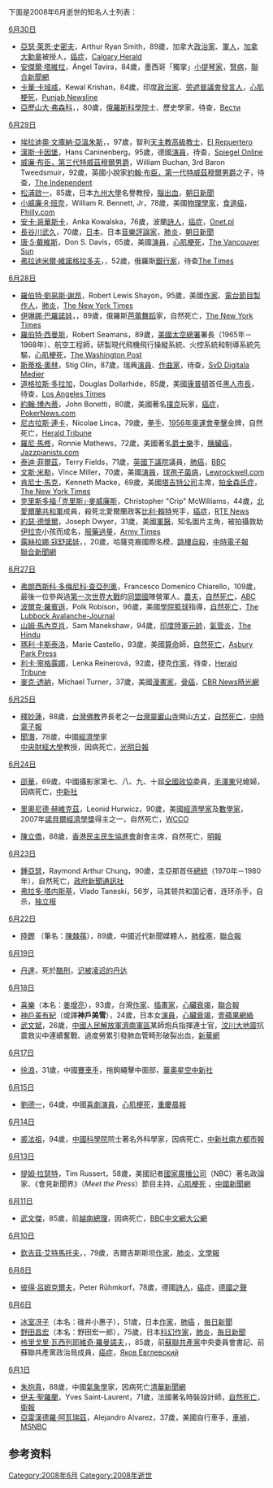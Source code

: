 {{MonthTOC|2008年|逝世人物列表}}

下面是2008年6月逝世的知名人士列表：

;[[6月30日|6月30日]]
*[[亞瑟·萊恩·史密夫|亞瑟·萊恩·史密夫]]，Arthur Ryan Smith，89歲，加拿大[[政治家|政治家]]、[[軍人|軍人]]，[[加拿大勳章|加拿大勳章]]被授人，[[癌症|癌症]]，[https://web.archive.org/web/20080702160843/http://www.canada.com/calgaryherald/news/story.html?id=969d3b95-26e7-4cec-9e67-d4627b6e2a1e Calgary Herald]
*[[安傑爾·塔維拉|安傑爾·塔維拉]]，Ángel Tavira，84歲，墨西哥「獨掌」[[小提琴家|小提琴家]]，[[腎病|腎病]]，[http://udn.com/NEWS/WORLD/WOR4/4408553.shtml 聯合新聞網]
*[[卡華·卡域咸|卡華·卡域咸]]，Kewal Krishan，84歲，印度[[政治家|政治家]]、[[旁遮普議會|旁遮普議會]][[發言人|發言人]]，[[心肌梗死|心肌梗死]]，[https://web.archive.org/web/20090108132430/http://www.punjabnewsline.com/content/view/11029/38/ Punjab Newsline]
*[[亞歷山大·弗森科|亞歷山大·弗森科]]，{{lang|ru|Александр Фурсенко}}，80歲，[[俄羅斯科學院|俄羅斯科學院]]士、歷史學家，待查，[http://www.vesti.ru/doc.html?id=191110&cid=1 Вести]{{Wayback|url=http://www.vesti.ru/doc.html?id=191110&cid=1 |date=20190603222437 }}

;[[6月29日|6月29日]]
*[[埃拉迪奧·文庫納·亞溫朱斯|埃拉迪奧·文庫納·亞溫朱斯]]，{{lang|es|Eladio Vicuña Aránguiz}}，97歲，智利[[天主教|天主教]][[高級教士|高級教士]]，[http://www.elrepuertero.cl/admin/render/noticia/15047 El Repuertero]{{Wayback|url=http://www.elrepuertero.cl/admin/render/noticia/15047 |date=20200801074113 }}
*[[漢斯·卡因堡|漢斯·卡因堡]]，Hans Caninenberg，95歲，德國[[演員|演員]]，待查，[http://www.spiegel.de/kultur/gesellschaft/0,1518,563514,00.html Spiegel Online]{{Wayback|url=http://www.spiegel.de/kultur/gesellschaft/0,1518,563514,00.html |date=20120112033833 }}
*[[威廉·布臣，第三代特威茲穆爾男爵|威廉·布臣，第三代特威茲穆爾男爵]]，William Buchan, 3rd Baron Tweedsmuir，92歲，英國小說家[[約翰·布臣，第一代特威茲穆爾男爵|約翰·布臣，第一代特威茲穆爾男爵]]之子，待查，[http://www.independent.co.uk/news/obituaries/lord-tweedsmuir-novelist-and-son-of-john-buchan-who-inherited-his-fathers-talent-but-was-disappointed-of-literary-fame-859968.html The Independent]{{Wayback|url=http://www.independent.co.uk/news/obituaries/lord-tweedsmuir-novelist-and-son-of-john-buchan-who-inherited-his-fathers-talent-but-was-disappointed-of-literary-fame-859968.html |date=20141009173952 }}
*[[松浦啟一|松浦啟一]]，85歲，日本[[九州大學|九州大學]]名譽教授，[[腦出血|腦出血]]，[http://www.asahi.com/obituaries/update/0630/SEB200806300011.html?ref=rss 朝日新聞]
*[[小威廉·R·班奈|小威廉·R·班奈]]，William R. Bennett, Jr，78歲，美國[[物理學家|物理學家]]，[[食道癌|食道癌]]，[http://www.philly.com/philly/obituaries/20080702_William_R__Bennett_Jr___78__laser_physicist.html Philly.com]{{Wayback|url=http://www.philly.com/philly/obituaries/20080702_William_R__Bennett_Jr___78__laser_physicist.html |date=20190214022311 }}
*[[安卡·哥華斯卡|安卡·哥華斯卡]]，Anka Kowalska，76歲，波蘭[[詩人|詩人]]，[[癌症|癌症]]，[http://wiadomosci.onet.pl/1779029,11,zmarla_znana_dzialaczka_opozycyjna,item.html Onet.pl]{{dead link|date=2018年5月 |bot=InternetArchiveBot |fix-attempted=yes }}
*[[長谷川武久|長谷川武久]]，70歲，[[日本|日本]]，日本[[音樂評論家|音樂評論家]]，[[肺炎|肺炎]]，[http://www.asahi.com/obituaries/update/0630/TKY200806300344.html 朝日新聞]
*[[唐·S·戴維斯|唐·S·戴維斯]]，Don S. Davis，65歲，美國[[演員|演員]]，[[心肌梗死|心肌梗死]]，[https://web.archive.org/web/20080703013008/http://www.canada.com/vancouversun/news/arts/story.html?id=d43bbc0f-1971-40e0-a584-c05aba7ee939 The Vancouver Sun]
*[[弗拉迪米爾·維諾格拉多夫|弗拉迪米爾·維諾格拉多夫]]，{{lang|ru|Владимир Виноградов}}，52歲，俄羅斯[[銀行家|銀行家]]，待查[http://www.timesonline.co.uk/tol/comment/obituaries/article4281069.ece The Times]{{Wayback|url=http://www.timesonline.co.uk/tol/comment/obituaries/article4281069.ece |date=20100524165534 }}

;[[6月28日|6月28日]]
*[[羅伯特·劉易斯·謝昂|羅伯特·劉易斯·謝昂]]，Robert Lewis Shayon，95歲，美國[[作家|作家]]、[[電台節目製作人|電台節目製作人]]，[[肺炎|肺炎]]，[http://www.nytimes.com/2008/07/18/arts/television/18shayon.html?_r=1&ref=obituaries&oref=slogin The New York Times]{{Wayback|url=http://www.nytimes.com/2008/07/18/arts/television/18shayon.html?_r=1&ref=obituaries&oref=slogin |date=20190214022310 }}
*[[伊琳娜·巴羅諾娃|伊琳娜·巴羅諾娃]]，{{lang|ru|Ирина Михайловна БАРОНОВА}}，89歲，俄羅斯[[芭蕾舞|芭蕾舞蹈]]家，自然死亡，[http://www.nytimes.com/2008/07/02/arts/dance/02baronova.html?_r=1&oref=slogin The New York Times]{{Wayback|url=http://www.nytimes.com/2008/07/02/arts/dance/02baronova.html?_r=1&oref=slogin |date=20190214022310 }}
*[[羅伯特·西曼斯|羅伯特·西曼斯]]，Robert Seamans，89歲，[[美國太空總署|美國太空總署]]署長（1965年－1968年）、航空工程師，研製現代飛機飛行操縱系統、火控系統和制導系統先驅，[[心肌梗死|心肌梗死]]，[http://www.washingtonpost.com/wp-dyn/content/article/2008/06/30/AR2008063002087.html The Washington Post]{{Wayback|url=http://www.washingtonpost.com/wp-dyn/content/article/2008/06/30/AR2008063002087.html |date=20190604050531 }}
*[[斯蒂格·奧林|斯蒂格·奧林]]，Stig Olin，87歲，瑞典[[演員|演員]]、[[作曲家|作曲家]]，待查，[http://www.svd.se/kulturnoje/nyheter/artikel_1432331.svd SvD Digitala Medier]{{Wayback|url=http://www.svd.se/kulturnoje/nyheter/artikel_1432331.svd |date=20080706170341 }}
*[[道格拉斯·多拉加|道格拉斯·多拉加]]，Douglas Dollarhide，85歲，美國[[康普頓_(加利福尼亞州)|康普頓]]首任[[黑人|黑人]][[市長|市長]]，待查，[http://www.latimes.com/news/local/la-me-dollarhide9-2008jul09,0,5591331.story Los Angeles Times]{{Wayback|url=http://www.latimes.com/news/local/la-me-dollarhide9-2008jul09,0,5591331.story |date=20190821233714 }}
*[[約翰·博內蒂|約翰·博內蒂]]，John Bonetti，80歲，美國著名[[撲克|撲克]]玩家，[[癌症|癌症]]，[http://www.pokernews.com/news/2008/06/three-time-wsop-bracelet-winner-john-bonetti-passes.htm PokerNews.com]{{Wayback|url=http://www.pokernews.com/news/2008/06/three-time-wsop-bracelet-winner-john-bonetti-passes.htm |date=20200808153716 }}
*[[尼古拉斯·連卡|尼古拉斯·連卡]]，Nicolae Linca，79歲，[[拳手|拳手]]、[[1956年奧運會|1956年奧運會]][[拳擊|拳擊]]金牌，自然死亡，[http://www.iht.com/articles/ap/2008/06/28/sports/EU-SPT-BOX-Romania-Obit-Linca.php Herald Tribune]{{Wayback|url=http://www.iht.com/articles/ap/2008/06/28/sports/EU-SPT-BOX-Romania-Obit-Linca.php |date=20080705203131 }}
*[[羅尼·馬修|羅尼·馬修]]，Ronnie Mathews，72歲，美國著名[[爵士樂|爵士樂]]手，[[胰臟癌|胰臟癌]]，[https://archive.is/20071009071341/http://www.jazzpianists.com/RonnieMathews/ Jazzpianists.com]
*[[泰迪·菲爾茲|泰迪·菲爾茲]]，Terry Fields，71歲，[[英國下議院|英國下議院]]議員，[[肺癌|肺癌]]，[http://news.bbc.co.uk/1/hi/england/merseyside/7480012.stm BBC]{{Wayback|url=http://news.bbc.co.uk/1/hi/england/merseyside/7480012.stm |date=20190821233712 }}
*[[文斯·米勒|文斯·米勒]]，Vince Miller，70歲，美國[[演員|演員]]，[[球孢子菌病|球孢子菌病]]，[http://www.lewrockwell.com/blog/lewrw/archives/021731.html Lewrockwell.com]{{Wayback|url=http://www.lewrockwell.com/blog/lewrw/archives/021731.html |date=20111112154046 }}
*[[肯尼士·馬克|肯尼士·馬克]]，Kenneth Macke，69歲，美國[[塔吉特公司|塔吉特公司]]主席，[[帕金森氏症|帕金森氏症]]，[http://www.nytimes.com/2008/07/01/business/01macke.html?_r=1&ref=obituaries&oref=slogin The New York Times]{{Wayback|url=http://www.nytimes.com/2008/07/01/business/01macke.html?_r=1&ref=obituaries&oref=slogin |date=20190214022310 }}
*[[克里斯多福·「克里斯」·麥威廉斯|克里斯多福·「克里斯」·麥威廉斯]]，Christopher "Crip" McWilliams，44歲，[[北愛爾蘭共和軍|北愛爾蘭共和軍]]成員，殺死北愛爾蘭政客[[比利·賴特|比利·賴特]]兇手，[[癌症|癌症]]，[http://www.rte.ie/news/2008/0628/billywright.html RTE News]{{Wayback|url=http://www.rte.ie/news/2008/0628/billywright.html |date=20190821233712 }}
*[[約瑟·德懷爾|約瑟·德懷爾]]，Joseph Dwyer，31歲，美國[[軍醫|軍醫]]，知名圖片主角，被拍攝救助[[伊拉克|伊拉克]]小孩而成名，[[服藥過量|服藥過量]]，[http://www.armytimes.com/news/2008/07/military_suicidedwyer_070308w/ Army Times]
*[[露絲拉娜·寇舒諾娃|露絲拉娜·寇舒諾娃]]，{{lang|ru|Руслана Ќоршунова}}，20歲，哈薩克裔國際名模，[[跳樓|跳樓自殺]]，[https://web.archive.org/web/20080730195215/http://news.chinatimes.com/2007Cti/2007Cti-News/2007Cti-News-Content/0,4521,110504+112008063000327,00.html 中時電子報]<br />[http://udn.com/NEWS/WORLD/WOR4/4405432.shtml 聯合新聞網]

;[[6月27日|6月27日]]
*[[弗朗西斯科·多梅尼科·查亞列奧|弗朗西斯科·多梅尼科·查亞列奧]]，Francesco Domenico Chiarello，109歲，最後一位參與過[[第一次世界大戰|第一次世界大戰]]的[[同盟國_(第一次世界大戰)|同盟國]]陣營軍人、[[農夫|農夫]]，[[自然死亡|自然死亡]]，[http://www.abc.net.au/news/stories/2008/07/01/2290366.htm?section=justin ABC]{{Wayback|url=http://www.abc.net.au/news/stories/2008/07/01/2290366.htm?section=justin |date=20110711225413 }}
*[[波爾克·羅賓遜|波爾克·羅賓遜]]，Polk Robison，96歲，美國[[學院籃球|學院籃球]]指導，[[自然死亡|自然死亡]]，[http://lubbockonline.com/stories/062808/loc_296894103.shtml The Lubbock Avalanche-Journal]{{Wayback|url=http://lubbockonline.com/stories/062808/loc_296894103.shtml |date=20080828041342 }}
*[[山姆·馬內克肖|山姆·馬內克肖]]，Sam Manekshaw，94歲，[[印度陸軍元帥|印度陸軍元帥]]，[[氣管炎|氣管炎]]，[https://web.archive.org/web/20080630162046/http://www.hindu.com/thehindu/holnus/000200806270319.htm The Hindu]
*[[瑪利·卡斯泰洛|瑪利·卡斯泰洛]]，Marie Castello，93歲，美國[[算命|算命]]師，[[自然死亡|自然死亡]]，[http://www.app.com/apps/pbcs.dll/article?AID=/20080701/NEWS/80701031 Asbury Park Press]{{Webarchive|url=https://archive.is/20121206044133/http://www.app.com/apps/pbcs.dll/article?AID=/20080701/NEWS/80701031 |date=2012-12-06 }}
*[[利卡·寧格露娜|利卡·寧格露娜]]，Lenka Reinerová，92歲，捷克[[作家|作家]]，待查，[http://www.iht.com/articles/ap/2008/06/27/europe/EU-GEN-Czech-Obit-Reinerova.php Herald Tribune]{{Wayback|url=http://www.iht.com/articles/ap/2008/06/27/europe/EU-GEN-Czech-Obit-Reinerova.php |date=20190821233712 }}
*[[麥克·透納|麥克·透納]]，Michael Turner，37歲，美國[[漫畫家|漫畫家]]，[[骨癌|骨癌]]，[http://www.comicbookresources.com/?page=article&id=16988 CBR News]{{Wayback|url=http://www.comicbookresources.com/?page=article&id=16988 |date=20131008090325 }}[https://web.archive.org/web/20080810013254/http://news.greedland.net/Channel/content/2008/200807/20080709/12884.html 時光網]

;[[6月25日|6月25日]]
*[[釋妙蓮|釋妙蓮]]，88歲，[[台灣|台灣]][[佛教|佛教]]界長老之一[[台灣靈巖山寺|台灣靈巖山寺]]開山[[方丈|方丈]]，[[自然死亡|自然死亡]]，[https://web.archive.org/web/20080725080633/http://news.chinatimes.com/2007Cti/2007Cti-News/2007Cti-News-Content/0,4521,110503+112008062700444,00.html 中時電子報]
*[[聞潛|聞潛]]，78歲，中國[[經濟學|經濟學]]家<br />[[中央財經大學|中央財經大學]]教授，因病死亡，[http://cpc.people.com.cn/BIG5/64093/87393/7438996.html 光明日報]{{Wayback|url=http://cpc.people.com.cn/BIG5/64093/87393/7438996.html |date=20160304065744 }}

;[[6月24日|6月24日]]
*[[邵華|邵華]]，69歲，中國攝影家第七、八、九、十屆[[全國政協|全國政協]]委員，[[毛澤東|毛澤東]]兒媳婦，因病死亡，[http://www.chinanews.com.cn/cul/news/2008/06-24/1291640.shtml 中新社]{{Wayback|url=http://www.chinanews.com.cn/cul/news/2008/06-24/1291640.shtml |date=20101112105409 }}

*[[里奧尼德·赫維克茲|里奧尼德·赫維克茲]]，Leonid Hurwicz，90歲，美國[[經濟學家|經濟學家]]及[[數學家|數學家]]，2007年[[諾貝爾經濟學獎|諾貝爾經濟學獎]]得主之一，自然死亡，[http://wcco.com/local/nobel.prize.stockholm.2.757017.html WCCO]{{dead link|date=十一月 2017 |bot=InternetArchiveBot }}

*[[陳立僑|陳立僑]]，88歲，[[香港民主民生協進會|香港民主民生協進會]]創會主席，自然死亡，[https://web.archive.org/web/20080904234204/http://news.sina.com.hk/cgi-bin/nw/show.cgi/2/1/1/785181/1.html 明報]

;[[6月23日|6月23日]]
*[[鍾亞瑟|鍾亞瑟]]，Raymond Arthur Chung，90歲，圭亞那首任[[圭亞那總統|總統]]（1970年－1980年），自然死亡，[https://web.archive.org/web/20090214190023/http://gina.gov.gy/archive/daily/b080623.html 政府新聞通訊社]
*[[弗拉多·塔内斯基|弗拉多·塔内斯基]]，Vlado Taneski，56岁，马其顿共和国记者，连环杀手，自杀，[http://www.independent.co.uk/news/world/europe/crime-reporter-charged-with-murders-he-wrote-kills-himself-852348.html 独立报]{{Wayback|url=http://www.independent.co.uk/news/world/europe/crime-reporter-charged-with-murders-he-wrote-kills-himself-852348.html |date=20151029235609 }}

;[[6月22日|6月22日]]
*[[陸鏗|陸鏗]] （筆名：[[陳棘蓀|陳棘蓀]]），89歲，中國近代新聞媒體人，[[肺栓塞|肺栓塞]]，[http://udn.com/NEWS/NATIONAL/NAT5/4395071.shtml 聯合報]

;[[6月19日|6月19日]]
*[[丹達|丹達]]，死於[[酷刑|酷刑]]，[http://woeser.middle-way.net/2010/12/blog-post_27.html 记被凌迟的丹达]{{Wayback|url=http://woeser.middle-way.net/2010/12/blog-post_27.html |date=20201024070944 }}

;[[6月18日|6月18日]]
*[[喜樂|喜樂]]（本名：[[姜增亮|姜增亮]]），93歲，台灣[[作家|作家]]、[[插畫家|插畫家]]，[[心臟衰竭|心臟衰竭]]，[http://udn.com/NEWS/READING/X5/4392041.shtml 聯合報]
*[[神戶美有紀|神戶美有紀]]（或譯'''神戶美雪'''），24歲，日本女[[演員|演員]]，[[心臟衰竭|心臟衰竭]]，[https://web.archive.org/web/20080626005344/http://1-apple.com.tw/index.cfm?Fuseaction=Article&Sec_ID=7&IssueID=20080623&art_id=30682136 壹蘋果網絡]
*[[武文斌|武文斌]]，26歲，[[中國人民解放軍|中國人民解放軍]][[濟南軍區|濟南軍區]]某師炮兵指揮連士官，[[汶川大地震|汶川大地震]]抗震救災中連續奮戰、過度勞累引發肺血管畸形破裂出血，[http://news.xinhuanet.com/newscenter/2008-07/14/content_8544432.htm 新華網]{{Wayback|url=http://news.xinhuanet.com/newscenter/2008-07/14/content_8544432.htm |date=20090411222507 }}

;[[6月17日|6月17日]]
*[[徐浪|徐浪]]，31歲，中國[[賽車手|賽車手]]，拖鉤繩擊中面部，[https://web.archive.org/web/20080622124027/http://news.sports.cn/others/autosports/news/2008-06-17/1502932.html 華奧星空][http://www.chinanews.com.cn/ty/qtfa/news/2008/06-17/1284645.shtml 中新社]{{Wayback|url=http://www.chinanews.com.cn/ty/qtfa/news/2008/06-17/1284645.shtml |date=20080804102508 }}

;[[6月15日|6月15日]]
*[[劉德一|劉德一]]，64歲，中國[[喜劇演員|喜劇演員]]，[[心肌梗死|心肌梗死]]，[http://ent.scol.com.cn/gatylkb/20080616/200861694829.htm 重慶晨報]{{dead link|date=十一月 2017 |bot=InternetArchiveBot }}

;[[6月14日|6月14日]]
*[[裘法祖|裘法祖]]，94歲，[[中國科學院|中國科學院]]院士著名外科學家，因病死亡，[http://www.chinanews.com.cn/gn/news/2008/06-14/1281805.shtml 中新社]{{Wayback|url=http://www.chinanews.com.cn/gn/news/2008/06-14/1281805.shtml |date=20080617173739 }}[https://web.archive.org/web/20080618115444/http://epaper.nddaily.com/A/html/2008-06/15/content_492314.htm 南方都市報]

;[[6月13日|6月13日]]
*[[提姆·拉瑟特|提姆·拉瑟特]]，Tim Russert，58歲，美國記者[[國家廣播公司|國家廣播公司]]（NBC）著名政論家、《會見新聞界》（''Meet the Press''）節目主持，[[心肌梗死|心肌梗死]] ，[http://www.chinanews.com.cn/gj/bm/news/2008/06-15/1281990.shtml 中國新聞網]{{Wayback|url=http://www.chinanews.com.cn/gj/bm/news/2008/06-15/1281990.shtml |date=20080801180732 }}

;[[6月11日|6月11日]]
*[[武文傑|武文傑]]，85歲，前[[越南總理|越南總理]]，因病死亡，[http://news.bbc.co.uk/chinese/trad/hi/newsid_7440000/newsid_7447900/7447925.stm BBC中文網]{{Wayback|url=http://news.bbc.co.uk/chinese/trad/hi/newsid_7440000/newsid_7447900/7447925.stm |date=20160308094811 }}[https://archive.is/20130428065701/http://www.takungpao.com/news/08/06/11/YM-918023.htm 大公網]

;[[6月10日|6月10日]]
*[[欽吉茲·艾特馬托夫|欽吉茲·艾特馬托夫]]，{{lang-ky|Чынгыз Айтматов}}，79歲，吉爾吉斯斯坦[[作家|作家]]，[[肺炎|肺炎]]，[https://archive.is/20130424152358/http://wenxue.news365.com.cn/1b/200806/t20080626_1925748.htm 文學報]

;[[6月8日|6月8日]]
*[[彼得·呂姆克爾夫|彼得·呂姆克爾夫]]，Peter Rühmkorf，78歲，德國[[詩人|詩人]]，[[癌症|癌症]]，[http://www.dw-world.de/dw/article/0,2144,3401577,00.html 德國之聲]{{Wayback|url=http://www.dw-world.de/dw/article/0,2144,3401577,00.html |date=20190821233715 }}

;[[6月6日|6月6日]]
*[[冰室冴子|冰室冴子]]（本名：碓井小惠子），51歲，日本[[作家|作家]]，[[肺癌|肺癌]] ，[http://mainichi.jp/enta/mantan/book/news/20080606mog00m200033000c.html 毎日新聞]{{dead link|date=十一月 2017 |bot=InternetArchiveBot }}
*[[野田昌宏|野田昌宏]]（本名：野田宏一郎），75歲，日本[[科幻作家|科幻作家]]，[[肺炎|肺炎]]，[http://mainichi.jp/enta/mantan/news/20080606mog00m200025000c.html 毎日新聞]{{dead link|date=十一月 2017 |bot=InternetArchiveBot }}
*[[格里戈里·瓦西列耶維奇·羅曼諾夫|格里戈里·瓦西列耶維奇·羅曼諾夫]]，{{lang|ru|Григорий Васильевич Романов}}，85歲，前[[蘇聯共產黨|蘇聯共產黨]]中央委員會書記、前蘇聯共產黨政治局成員，[[癌症|癌症]]，[https://web.archive.org/web/20091021062902/http://www.nevskoevremya.spb.ru/gorod/5033/romanovskiivek Яков Евглевский]

;[[6月1日|6月1日]]
*[[朱抱真|朱抱真]]，88歲，中國[[氣象學|氣象學]]家，因病死亡[https://web.archive.org/web/20080803070107/http://news.tsinghua.edu.cn/new/news.php?id=18630 清華新聞網]
*[[伊夫·聖羅蘭|伊夫·聖羅蘭]]，Yves Saint-Laurent，71歲，法國著名時裝設計師，[[自然死亡|自然死亡]]，[http://lifeandhealth.guardian.co.uk/fashion/story/0,,2283342,00.html 衛報]{{Wayback|url=http://lifeandhealth.guardian.co.uk/fashion/story/0,,2283342,00.html |date=20080709041353 }}
*[[亞雷漢德羅·阿瓦瑞茲|亞雷漢德羅·阿瓦瑞茲]]，Alejandro Alvarez，37歲，美國自行車手，[[車禍|車禍]]，[http://www.msnbc.msn.com/id/24943229 MSNBC]{{Wayback|url=http://www.msnbc.msn.com/id/24943229 |date=20121127020030 }}

== 参考资料 ==
{{reflist}}

{{各年各月份逝世人物}}

[[Category:2008年6月|Category:2008年6月]]
[[Category:2008年逝世|Category:2008年逝世]]